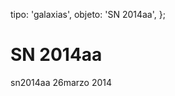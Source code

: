 
  tipo: 'galaxias',
  objeto: 'SN 2014aa',
};

# SN 2014aa

<Imagen
  src="registro/sn2014-aa_20140326_1_sn2014aa_20140326_i88.jpg"
  fecha="20140326"
/>

sn2014aa 26marzo 2014